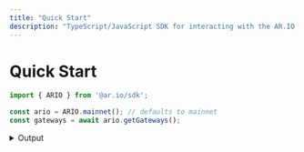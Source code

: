```yaml
---
title: "Quick Start"
description: "TypeScript/JavaScript SDK for interacting with the AR.IO ecosystem"
---
```


# Quick Start

```typescript
import { ARIO } from '@ar.io/sdk';

const ario = ARIO.mainnet(); // defaults to mainnet
const gateways = await ario.getGateways();
```

<details>
  <summary>Output</summary>

```json
{
  "items": [
    {
      "gatewayAddress": "QGWqtJdLLgm2ehFWiiPzMaoFLD50CnGuzZIPEdoDRGQ",
      "observerAddress": "IPdwa3Mb_9pDD8c2IaJx6aad51Ss-_TfStVwBuhtXMs",
      "operatorStake": 250000000000,
      "settings": {
        "fqdn": "ar-io.dev",
        "label": "AR.IO Test",
        "note": "Test Gateway operated by PDS for the AR.IO ecosystem.",
        "port": 443,
        "properties": "raJgvbFU-YAnku-WsupIdbTsqqGLQiYpGzoqk9SCVgY",
        "protocol": "https"
      },
      "startTimestamp": 1720720621424,
      "stats": {
        "failedConsecutiveEpochs": 0,
        "passedEpochCount": 30,
        "submittedEpochCount": 30,
        "totalEpochCount": 31,
        "totalEpochsPrescribedCount": 31
      },
      "status": "joined",
      "vaults": {},
      "weights": {
        "compositeWeight": 0.97688888893556,
        "gatewayPerformanceRatio": 1,
        "tenureWeight": 0.19444444444444,
        "observerRewardRatioWeight": 1,
        "normalizedCompositeWeight": 0.19247316211083,
        "stakeWeight": 5.02400000024
      }
    }
  ],
  "hasMore": true,
  "nextCursor": "-4xgjroXENKYhTWqrBo57HQwvDL51mMdfsdsxJy6Y2Z_sA",
  "totalItems": 316,
  "sortBy": "startTimestamp",
  "sortOrder": "desc"
}
```

</details>
